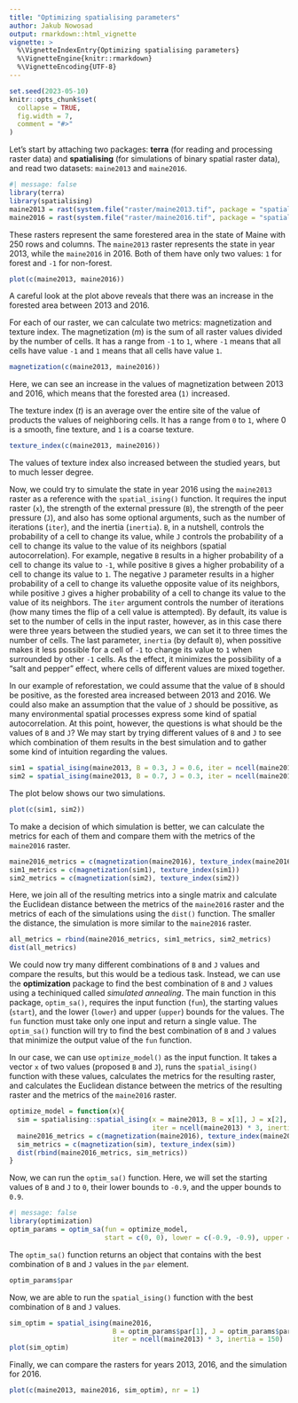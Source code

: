 ```yaml
---
title: "Optimizing spatialising parameters"
author: Jakub Nowosad
output: rmarkdown::html_vignette
vignette: >
  %\VignetteIndexEntry{Optimizing spatialising parameters}
  %\VignetteEngine{knitr::rmarkdown}
  %\VignetteEncoding{UTF-8}
---
```


```r
set.seed(2023-05-10)
knitr::opts_chunk$set(
  collapse = TRUE,
  fig.width = 7,
  comment = "#>"
)
```

<!--The `maine2013` raster is our reference raster and our goal will be to simulate the state of year 2016 using the **spatialising** package.
The package implements the Ising model, which is a Markov random field model that can be used to simulate binary spatial raster data.-->

Let's start by attaching two packages: **terra** (for reading and processing raster data) and **spatialising** (for simulations of binary spatial raster data), and read two datasets: `maine2013` and `maine2016`.

```r
#| message: false
library(terra)
library(spatialising)
maine2013 = rast(system.file("raster/maine2013.tif", package = "spatialising"))
maine2016 = rast(system.file("raster/maine2016.tif", package = "spatialising"))
```

These rasters represent the same forestered area in the state of Maine with 250 rows and columns.
The `maine2013` raster represents the state in year 2013, while the `maine2016` in 2016. 
Both of them have only two values: `1` for forest and `-1` for non-forest.

```r
plot(c(maine2013, maine2016))
```

A careful look at the plot above reveals that there was an increase in the forested area between 2013 and 2016.

For each of our raster, we can calculate two metrics: magnetization and texture index.
The magnetization ($m$) is the sum of all raster values divided by the number of cells.
It has a range from `-1` to `1`, where `-1` means that all cells have value `-1` and `1` means that all cells have value `1`.

```r
magnetization(c(maine2013, maine2016))
```

Here, we can see an increase in the values of magnetization between 2013 and 2016, which means that the forested area (`1)` increased.

The texture index ($t$) is an average over the entire site of the value of products the values of neighboring cells.
It has a range from `0` to `1`, where 0 is a smooth, fine texture, and `1` is a coarse texture.

```r
texture_index(c(maine2013, maine2016))
```

The values of texture index also increased between the studied years, but to much lesser degree.

Now, we could try to simulate the state in year 2016 using the `maine2013` raster as a reference with the `spatial_ising()` function.
It requires the input raster (`x`), the strength of the external pressure (`B`), the strength of the peer pressure (`J`), and also has some optional arguments, such as the number of iterations (`iter`), and the inertia (`inertia`).
`B`, in a nutshell, controls the probability of a cell to change its value, while `J` controls the probability of a cell to change its value to the value of its neighbors (spatial autocorrelation).
For example, negative `B` results in a higher probability of a cell to change its value to `-1`, while positive `B` gives a higher probability of a cell to change its value to `1`.
The negative `J` parameter results in a higher probability of a cell to change its valuethe opposite value of its neighbors, while positive `J` gives a higher probability of a cell to change its value to the value of its neighbors.
The `iter` argument controls the number of iterations (how many times the flip of a cell value is attempted). 
By default, its value is set to the number of cells in the input raster, however, as in this case there were three years between the studied years, we can set it to three times the number of cells.
The last parameter, `inertia` (by default `0`), when possitive makes it less possible for a cell of `-1` to change its value to `1` when surrounded by other `-1` cells.
As the effect, it minimizes the possibility of a "salt and pepper" effect, where cells of different values are mixed together.

In our example of reforestation, we could assume that the value of `B` should be positive, as the forested area increased between 2013 and 2016.
We could also make an assumption that the value of `J` should be possitive, as many environmental spatial processes express some kind of spatial autocorrelation.
At this point, however, the questions is what should be the values of `B` and `J`?
We may start by trying different values of `B` and `J` to see which combination of them results in the best simulation and to gather some kind of intuition regarding the values.

```r
sim1 = spatial_ising(maine2013, B = 0.3, J = 0.6, iter = ncell(maine2013) * 3, inertia = 150)
sim2 = spatial_ising(maine2013, B = 0.7, J = 0.3, iter = ncell(maine2013) * 3, inertia = 150)
```
The plot below shows our two simulations.
<!--expand-->

```r
plot(c(sim1, sim2))
```

To make a decision of which simulation is better, we can calculate the metrics for each of them and compare them with the metrics of the `maine2016` raster.

```r
maine2016_metrics = c(magnetization(maine2016), texture_index(maine2016))
sim1_metrics = c(magnetization(sim1), texture_index(sim1))
sim2_metrics = c(magnetization(sim2), texture_index(sim2))
```

Here, we join all of the resulting metrics into a single matrix and calculate the Euclidean distance between the metrics of the `maine2016` raster and the metrics of each of the simulations using the `dist()` function.
The smaller the distance, the simulation is more similar to the `maine2016` raster.

```r
all_metrics = rbind(maine2016_metrics, sim1_metrics, sim2_metrics)
dist(all_metrics)
```
<!--
check
The results show that the `sim1` simulation is more similar to the `maine2016` raster than the `sim2` simulation.
-->

We could now try many different combinations of `B` and `J` values and compare the results, but this would be a tedious task.
Instead, we can use the **optimization** package to find the best combination of `B` and `J` values using a techiniqued called *simulated annealing*.
The main function in this package, `optim_sa()`, requires the input function (`fun`), the starting values (`start`), and the lower (`lower`) and upper (`upper`) bounds for the values.
The `fun` function must take only one input and return a single value.
The `optim_sa()` function will try to find the best combination of `B` and `J` values that minimize the output value of the `fun` function.

In our case, we can use `optimize_model()` as the input function.
It takes a vector `x` of two values (proposed `B` and `J`), runs the `spatial_ising()` function with these values, calculates the metrics for the resulting raster, and calculates the Euclidean distance between the metrics of the resulting raster and the metrics of the `maine2016` raster.

```r
optimize_model = function(x){
  sim = spatialising::spatial_ising(x = maine2013, B = x[1], J = x[2], 
                                    iter = ncell(maine2013) * 3, inertia = 150)  
  maine2016_metrics = c(magnetization(maine2016), texture_index(maine2016))
  sim_metrics = c(magnetization(sim), texture_index(sim))             
  dist(rbind(maine2016_metrics, sim_metrics))
}
```

Now, we can run the `optim_sa()` function.
Here, we will set the starting values of `B` and `J` to `0`, their lower bounds to `-0.9`, and the upper bounds to `0.9`.

```r
#| message: false
library(optimization)
optim_params = optim_sa(fun = optimize_model, 
                        start = c(0, 0), lower = c(-0.9, -0.9), upper = c(0.9, 0.9))
```

The `optim_sa()` function returns an object that contains with the best combination of `B` and `J` values in the `par` element.
<!-- 
check
In this case the best combination is `B = 0.3` and `J = 0.6`.
-->

```r
optim_params$par
```

Now, we are able to run the `spatial_ising()` function with the best combination of `B` and `J` values.

```r
sim_optim = spatial_ising(maine2016, 
                          B = optim_params$par[1], J = optim_params$par[2], 
                          iter = ncell(maine2013) * 3, inertia = 150)
plot(sim_optim)
```

Finally, we can compare the rasters for years 2013, 2016, and the simulation for 2016.

```r
plot(c(maine2013, maine2016, sim_optim), nr = 1)
```

<!--
check and expand
The results show that the `sim_optim` raster is more similar to the `maine2016` raster than the `maine2013` raster.
-->